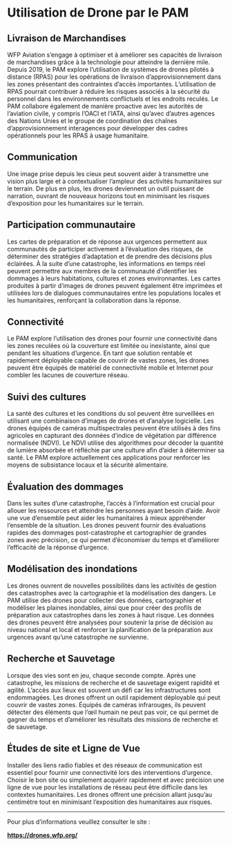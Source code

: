 # Utilisation de Drone par le PAM {#Utilisation-de-Drone-par-le-PAM}

## Livraison de Marchandises

WFP Aviation s'engage à optimiser et à améliorer ses capacités de livraison de marchandises grâce à la technologie pour atteindre la dernière mile. Depuis 2019, le PAM explore l'utilisation de systèmes de drones pilotés à distance (RPAS) pour les opérations de livraison d'approvisionnement dans les zones présentant des contraintes d'accès importantes. L'utilisation de RPAS pourrait contribuer à réduire les risques associés à la sécurité du personnel dans les environnements conflictuels et les endroits reculés. Le PAM collabore également de manière proactive avec les autorités de l'aviation civile, y compris l'OACI et l'IATA, ainsi qu'avec d'autres agences des Nations Unies et le groupe de coordination des chaînes d'approvisionnement interagences pour développer des cadres opérationnels pour les RPAS à usage humanitaire.

## Communication

Une image prise depuis les cieux peut souvent aider à transmettre une vision plus large et à contextualiser l'ampleur des activités humanitaires sur le terrain. De plus en plus, les drones deviennent un outil puissant de narration, ouvrant de nouveaux horizons tout en minimisant les risques d'exposition pour les humanitaires sur le terrain.

## Participation communautaire

Les cartes de préparation et de réponse aux urgences permettent aux communautés de participer activement à l'évaluation des risques, de déterminer des stratégies d'adaptation et de prendre des décisions plus éclairées. À la suite d'une catastrophe, les informations en temps réel peuvent permettre aux membres de la communauté d'identifier les dommages à leurs habitations, cultures et zones environnantes. Les cartes produites à partir d'images de drones peuvent également être imprimées et utilisées lors de dialogues communautaires entre les populations locales et les humanitaires, renforçant la collaboration dans la réponse.

## Connectivité

Le PAM explore l'utilisation des drones pour fournir une connectivité dans les zones reculées où la couverture est limitée ou inexistante, ainsi que pendant les situations d'urgence. En tant que solution rentable et rapidement déployable capable de couvrir de vastes zones, les drones peuvent être équipés de matériel de connectivité mobile et Internet pour combler les lacunes de couverture réseau.

## Suivi des cultures

La santé des cultures et les conditions du sol peuvent être surveillées en utilisant une combinaison d'images de drones et d'analyse logicielle. Les drones équipés de caméras multispectrales peuvent être utilisés à des fins agricoles en capturant des données d'indice de végétation par différence normalisée (NDVI). Le NDVI utilise des algorithmes pour décoder la quantité de lumière absorbée et réfléchie par une culture afin d'aider à déterminer sa santé. Le PAM explore actuellement ces applications pour renforcer les moyens de subsistance locaux et la sécurité alimentaire.

## Évaluation des dommages

Dans les suites d'une catastrophe, l'accès à l'information est crucial pour allouer les ressources et atteindre les personnes ayant besoin d'aide. Avoir une vue d'ensemble peut aider les humanitaires à mieux appréhender l'ensemble de la situation. Les drones peuvent fournir des évaluations rapides des dommages post-catastrophe et cartographier de grandes zones avec précision, ce qui permet d'économiser du temps et d'améliorer l'efficacité de la réponse d'urgence.

## Modélisation des inondations

Les drones ouvrent de nouvelles possibilités dans les activités de gestion des catastrophes avec la cartographie et la modélisation des dangers. Le PAM utilise des drones pour collecter des données, cartographier et modéliser les plaines inondables, ainsi que pour créer des profils de préparation aux catastrophes dans les zones à haut risque. Les données des drones peuvent être analysées pour soutenir la prise de décision au niveau national et local et renforcer la planification de la préparation aux urgences avant qu'une catastrophe ne survienne.

## Recherche et Sauvetage

Lorsque des vies sont en jeu, chaque seconde compte. Après une catastrophe, les missions de recherche et de sauvetage exigent rapidité et agilité. L'accès aux lieux est souvent un défi car les infrastructures sont endommagées. Les drones offrent un outil rapidement déployable qui peut couvrir de vastes zones. Équipés de caméras infrarouges, ils peuvent détecter des éléments que l'œil humain ne peut pas voir, ce qui permet de gagner du temps et d'améliorer les résultats des missions de recherche et de sauvetage.

## Études de site et Ligne de Vue

Installer des liens radio fiables et des réseaux de communication est essentiel pour fournir une connectivité lors des interventions d'urgence. Choisir le bon site ou simplement acquérir rapidement et avec précision une ligne de vue pour les installations de réseau peut être difficile dans les contextes humanitaires. Les drones offrent une précision allant jusqu'au centimètre tout en minimisant l'exposition des humanitaires aux risques.

*** 
Pour plus d'informations veuillez consulter le site :

[**https://drones.wfp.org/**](https://drones.wfp.org/)


